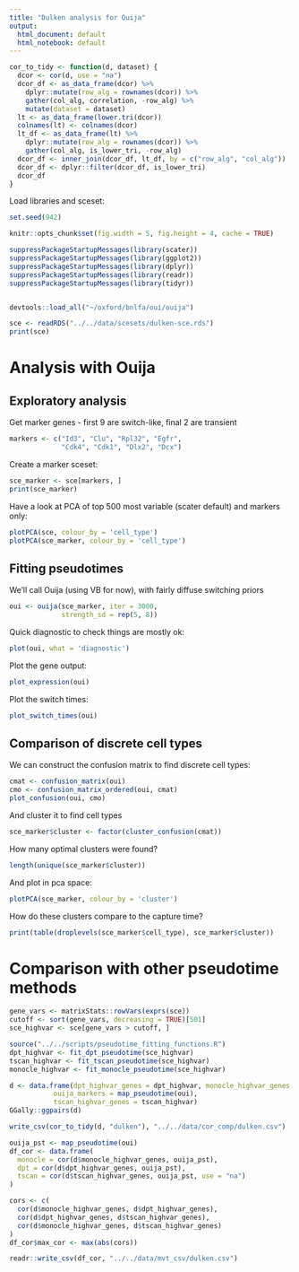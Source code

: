 ```yaml
---
title: "Dulken analysis for Ouija"
output:
  html_document: default
  html_notebook: default
---
```



```r
cor_to_tidy <- function(d, dataset) {
  dcor <- cor(d, use = "na")
  dcor_df <- as_data_frame(dcor) %>% 
    dplyr::mutate(row_alg = rownames(dcor)) %>% 
    gather(col_alg, correlation, -row_alg) %>% 
    mutate(dataset = dataset)
  lt <- as_data_frame(lower.tri(dcor))
  colnames(lt) <- colnames(dcor)
  lt_df <- as_data_frame(lt) %>% 
    dplyr::mutate(row_alg = rownames(dcor)) %>% 
    gather(col_alg, is_lower_tri, -row_alg)
  dcor_df <- inner_join(dcor_df, lt_df, by = c("row_alg", "col_alg"))
  dcor_df <- dplyr::filter(dcor_df, is_lower_tri)
  dcor_df
}
```

Load libraries and sceset:

```r
set.seed(942)

knitr::opts_chunk$set(fig.width = 5, fig.height = 4, cache = TRUE)

suppressPackageStartupMessages(library(scater))
suppressPackageStartupMessages(library(ggplot2))
suppressPackageStartupMessages(library(dplyr))
suppressPackageStartupMessages(library(readr))
suppressPackageStartupMessages(library(tidyr))


devtools::load_all("~/oxford/bnlfa/oui/ouija")

sce <- readRDS("../../data/scesets/dulken-sce.rds")
print(sce)
```

# Analysis with Ouija

## Exploratory analysis

Get marker genes - first 9 are switch-like, final 2 are transient

```r
markers <- c("Id3", "Clu", "Rpl32", "Egfr",
             "Cdk4", "Cdk1", "Dlx2", "Dcx")
```

Create a marker sceset:

```r
sce_marker <- sce[markers, ]
print(sce_marker)
```

Have a look at PCA of top 500 most variable (scater default) and markers only:

```r
plotPCA(sce, colour_by = 'cell_type')
plotPCA(sce_marker, colour_by = 'cell_type')
```


## Fitting pseudotimes

We'll call Ouija (using VB for now), with fairly diffuse switching priors

```r
oui <- ouija(sce_marker, iter = 3000,
             strength_sd = rep(5, 8))
```

Quick diagnostic to check things are mostly ok:

```r
plot(oui, what = 'diagnostic')
```

Plot the gene output:

```r
plot_expression(oui)
```

Plot the switch times:

```r
plot_switch_times(oui)
```




## Comparison of discrete cell types

We can construct the confusion matrix to find discrete cell types:

```r
cmat <- confusion_matrix(oui)
cmo <- confusion_matrix_ordered(oui, cmat)
plot_confusion(oui, cmo)
```

And cluster it to find cell types

```r
sce_marker$cluster <- factor(cluster_confusion(cmat))
```

How many optimal clusters were found?

```r
length(unique(sce_marker$cluster))
```

And plot in pca space:

```r
plotPCA(sce_marker, colour_by = 'cluster')
```

How do these clusters compare to the capture time?

```r
print(table(droplevels(sce_marker$cell_type), sce_marker$cluster))
```


# Comparison with other pseudotime methods

```r
gene_vars <- matrixStats::rowVars(exprs(sce))
cutoff <- sort(gene_vars, decreasing = TRUE)[501]
sce_highvar <- sce[gene_vars > cutoff, ]
```

```r
source("../../scripts/pseudotime_fitting_functions.R")
dpt_highvar <- fit_dpt_pseudotime(sce_highvar)
tscan_highvar <- fit_tscan_pseudotime(sce_highvar)
monocle_highvar <- fit_monocle_pseudotime(sce_highvar)

d <- data.frame(dpt_highvar_genes = dpt_highvar, monocle_highvar_genes = monocle_highvar,
           ouija_markers = map_pseudotime(oui), 
           tscan_highvar_genes = tscan_highvar)
GGally::ggpairs(d)

```

```r
write_csv(cor_to_tidy(d, "dulken"), "../../data/cor_comp/dulken.csv")
```


```r
ouija_pst <- map_pseudotime(oui)
df_cor <- data.frame(
  monocle = cor(d$monocle_highvar_genes, ouija_pst),
  dpt = cor(d$dpt_highvar_genes, ouija_pst),
  tscan = cor(d$tscan_highvar_genes, ouija_pst, use = "na")
)
```


```r
cors <- c(
  cor(d$monocle_highvar_genes, d$dpt_highvar_genes),
  cor(d$dpt_highvar_genes, d$tscan_highvar_genes),
  cor(d$monocle_highvar_genes, d$tscan_highvar_genes)
)
df_cor$max_cor <- max(abs(cors))
```


```r
readr::write_csv(df_cor, "../../data/mvt_csv/dulken.csv")

```
